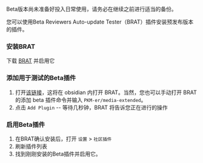 
<ObsidianInfo channel="beta" />

<Callout type="warning">
  Beta版本尚未准备好投入日常使用，请务必在继续之前进行适当的备份。
</Callout>

您可以使用Beta Reviewers Auto-update Tester（BRAT）插件安装预发布版本的插件。

<Steps>

### 安装BRAT

下载 [BRAT](https://obsidian.md/plugins?id=obsidian42-brat) 并启用它

### 添加用于测试的Beta插件

1. 打开[该链接](obsidian://brat?plugin=PKM-er/media-extended)，这将在 obsidian 内打开 BRAT。当然，您也可以手动打开 BRAT 的添加 beta 插件命令并输入 `PKM-er/media-extended`。
2. 点击 `Add Plugin` -- 等待几秒钟，BRAT 将告诉您正在进行的操作

### 启用Beta插件

1. 在BRAT确认安装后，打开 `设置` > `社区插件`
2. 刷新插件列表
3. 找到刚刚安装的Beta插件并启用它。

</Steps>
